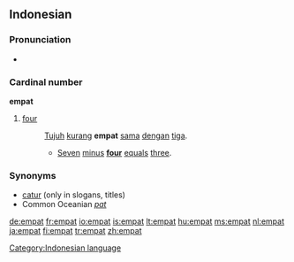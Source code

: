 ==Indonesian==

===Pronunciation===
*{{audio|Id-empat.ogg|audio}}

===Cardinal number===
'''empat'''

# [[four]]
#: [[tujuh|Tujuh]] [[kurang]] '''empat''' [[sama]] [[dengan]] [[tiga]].
#:* [[seven|Seven]] [[minus]] '''[[four]]''' [[equal]]s [[three]].

===Synonyms===
* [[catur]] (only in slogans, titles)
* Common Oceanian ''[[pat]]''

[[Category:Indonesian language]]

[[de:empat]]
[[fr:empat]]
[[io:empat]]
[[is:empat]]
[[lt:empat]]
[[hu:empat]]
[[ms:empat]]
[[nl:empat]]
[[ja:empat]]
[[fi:empat]]
[[tr:empat]]
[[zh:empat]]